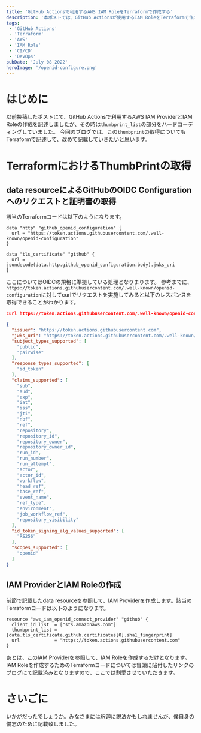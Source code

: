 ```yaml
---
title: 'GitHub Actionsで利用するAWS IAM RoleをTerraformで作成する'
description: '本ポストでは、GitHub Actionsが使用するIAM RoleをTerraformで作成するための方法を記載します。'
tags:
 - 'GitHub Actions'
 - 'Terraform'
 - 'AWS'
 - 'IAM Role'
 - 'CI/CD'
 - 'DevOps'
pubDate: 'July 08 2022'
heroImage: '/openid-configure.png'
---
```


# はじめに
以前投稿したポストにて、GitHub Actionsで利用するAWS IAM ProviderとIAM Roleの作成を記述しましたが、その時は`thumbprint_list`の部分をハードコーディングしていました。
今回のブログでは、この`thumbprint`の取得についてもTerraformで記述して、改めて記載していきたいと思います。

# TerraformにおけるThumbPrintの取得
## data resourceによるGitHubのOIDC Configurationへのリクエストと証明書の取得
該当のTerraformコードは以下のようになります。

```hcl
data "http" "github_openid_configuration" {
  url = "https://token.actions.githubusercontent.com/.well-known/openid-configuration"
}

data "tls_certificate" "github" {
  url = jsondecode(data.http.github_openid_configuration.body).jwks_uri
}
```

ここについてはOIDCの規格に準拠している処理となりまります。
参考までに、`https://token.actions.githubusercontent.com/.well-known/openid-configuration`に対してcurlでリクエストを実施してみると以下のレスポンスを取得できることがわかります。

```json
curl https://token.actions.githubusercontent.com/.well-known/openid-configuration | jq

{
  "issuer": "https://token.actions.githubusercontent.com",
  "jwks_uri": "https://token.actions.githubusercontent.com/.well-known/jwks",
  "subject_types_supported": [
    "public",
    "pairwise"
  ],
  "response_types_supported": [
    "id_token"
  ],
  "claims_supported": [
    "sub",
    "aud",
    "exp",
    "iat",
    "iss",
    "jti",
    "nbf",
    "ref",
    "repository",
    "repository_id",
    "repository_owner",
    "repository_owner_id",
    "run_id",
    "run_number",
    "run_attempt",
    "actor",
    "actor_id",
    "workflow",
    "head_ref",
    "base_ref",
    "event_name",
    "ref_type",
    "environment",
    "job_workflow_ref",
    "repository_visibility"
  ],
  "id_token_signing_alg_values_supported": [
    "RS256"
  ],
  "scopes_supported": [
    "openid"
  ]
}
```

## IAM ProviderとIAM Roleの作成
前節で記載したdata resourceを参照して、IAM Providerを作成します。該当のTerraformコードは以下のようになります。

```hcl
resource "aws_iam_openid_connect_provider" "github" {
  client_id_list  = ["sts.amazonaws.com"]
  thumbprint_list = [data.tls_certificate.github.certificates[0].sha1_fingerprint]
  url             = "https://token.actions.githubusercontent.com"
}
```

あとは、このIAM Providerを参照して、IAM Roleを作成するだけとなります。
IAM Roleを作成するためのTerraformコードについては冒頭に貼付したリンクのブログにて記載済みとなりますので、ここでは割愛させていただきます。

# さいごに
いかがだったでしょうか。みなさまには釈迦に説法かもしれませんが、僕自身の備忘のために記載致しました。

